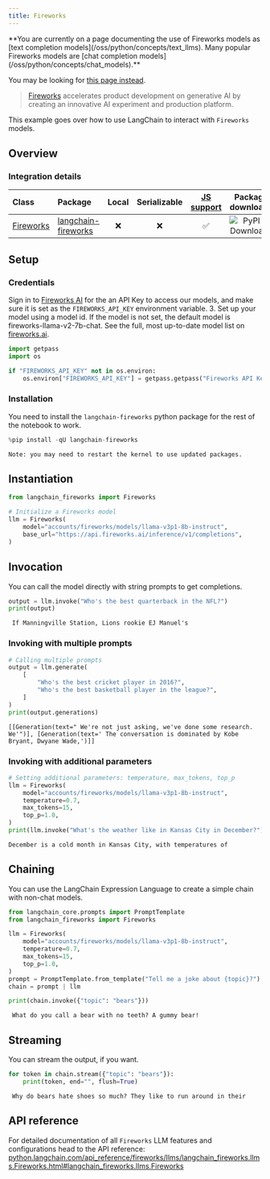 ```yaml
---
title: Fireworks
---
```


<Warning>
**You are currently on a page documenting the use of Fireworks models as [text completion models](/oss/python/concepts/text_llms). Many popular Fireworks models are [chat completion models](/oss/python/concepts/chat_models).**

You may be looking for [this page instead](/oss/python/integrations/chat/fireworks/).
</Warning>

>[Fireworks](https://app.fireworks.ai/) accelerates product development on generative AI by creating an innovative AI experiment and production platform.

This example goes over how to use LangChain to interact with `Fireworks` models.

## Overview

### Integration details

| Class | Package | Local | Serializable | [JS support](https://js.langchain.com/v0.1/docs/integrations/llms/fireworks/) | Package downloads | Package latest |
| :--- | :--- | :---: | :---: |  :---: | :---: | :---: |
| [Fireworks](https://python.langchain.com/api_reference/fireworks/llms/langchain_fireworks.llms.Fireworks.html#langchain_fireworks.llms.Fireworks) | [langchain-fireworks](https://python.langchain.com/api_reference/fireworks/index.html) | ❌ | ❌ | ✅ | ![PyPI - Downloads](https://img.shields.io/pypi/dm/langchain_fireworks?style=flat-square&label=%20) | ![PyPI - Version](https://img.shields.io/pypi/v/langchain_fireworks?style=flat-square&label=%20) |

## Setup

### Credentials

Sign in to [Fireworks AI](http://fireworks.ai) for the an API Key to access our models, and make sure it is set as the `FIREWORKS_API_KEY` environment variable.
3. Set up your model using a model id. If the model is not set, the default model is fireworks-llama-v2-7b-chat. See the full, most up-to-date model list on [fireworks.ai](https://fireworks.ai).

```python
import getpass
import os

if "FIREWORKS_API_KEY" not in os.environ:
    os.environ["FIREWORKS_API_KEY"] = getpass.getpass("Fireworks API Key:")
```

### Installation

You need to install the `langchain-fireworks` python package for the rest of the notebook to work.

```python
%pip install -qU langchain-fireworks
```

```output
Note: you may need to restart the kernel to use updated packages.
```

## Instantiation

```python
from langchain_fireworks import Fireworks

# Initialize a Fireworks model
llm = Fireworks(
    model="accounts/fireworks/models/llama-v3p1-8b-instruct",
    base_url="https://api.fireworks.ai/inference/v1/completions",
)
```

## Invocation

You can call the model directly with string prompts to get completions.

```python
output = llm.invoke("Who's the best quarterback in the NFL?")
print(output)
```

```output
 If Manningville Station, Lions rookie EJ Manuel's
```

### Invoking with multiple prompts

```python
# Calling multiple prompts
output = llm.generate(
    [
        "Who's the best cricket player in 2016?",
        "Who's the best basketball player in the league?",
    ]
)
print(output.generations)
```

```output
[[Generation(text=" We're not just asking, we've done some research. We'")], [Generation(text=' The conversation is dominated by Kobe Bryant, Dwyane Wade,')]]
```

### Invoking with additional parameters

```python
# Setting additional parameters: temperature, max_tokens, top_p
llm = Fireworks(
    model="accounts/fireworks/models/llama-v3p1-8b-instruct",
    temperature=0.7,
    max_tokens=15,
    top_p=1.0,
)
print(llm.invoke("What's the weather like in Kansas City in December?"))
```

```output
December is a cold month in Kansas City, with temperatures of
```

## Chaining

You can use the LangChain Expression Language to create a simple chain with non-chat models.

```python
from langchain_core.prompts import PromptTemplate
from langchain_fireworks import Fireworks

llm = Fireworks(
    model="accounts/fireworks/models/llama-v3p1-8b-instruct",
    temperature=0.7,
    max_tokens=15,
    top_p=1.0,
)
prompt = PromptTemplate.from_template("Tell me a joke about {topic}?")
chain = prompt | llm

print(chain.invoke({"topic": "bears"}))
```

```output
 What do you call a bear with no teeth? A gummy bear!
```

## Streaming

You can stream the output, if you want.

```python
for token in chain.stream({"topic": "bears"}):
    print(token, end="", flush=True)
```

```output
 Why do bears hate shoes so much? They like to run around in their
```

## API reference

For detailed documentation of all `Fireworks` LLM features and configurations head to the API reference: [python.langchain.com/api_reference/fireworks/llms/langchain_fireworks.llms.Fireworks.html#langchain_fireworks.llms.Fireworks](https://python.langchain.com/api_reference/fireworks/llms/langchain_fireworks.llms.Fireworks.html#langchain_fireworks.llms.Fireworks)

